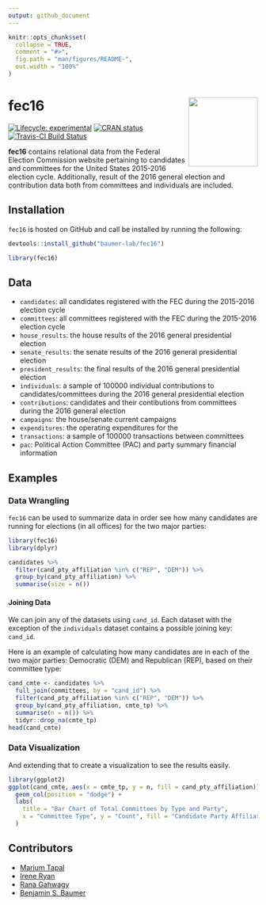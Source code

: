 ```yaml
---
output: github_document
---
```


<!-- README.md is generated from README.Rmd. Please edit that file -->


```r
knitr::opts_chunk$set(
  collapse = TRUE,
  comment = "#>",
  fig.path = "man/figures/README-",
  out.width = "100%"
)
```


# fec16 <img src="data-raw/Sticker/hex_fec16.png" align="right" height=140/>

<!-- badges: start -->
[![Lifecycle: experimental](https://img.shields.io/badge/lifecycle-maturing-blue.svg)](https://www.tidyverse.org/lifecycle/#maturing)
[![CRAN status](https://r-pkg.org/badges/version/fec16)](https://CRAN.R-project.org/package=fec16)
[![Travis-CI Build Status](https://travis-ci.org/baumer-lab/fec16.svg?branch=master)](https://travis-ci.org/baumer-lab/fec16)
<!-- badges: end -->


**fec16** contains relational data from the Federal Election Commission website pertaining to candidates and committees for the United States 2015-2016 election cycle. Additionally, result of the 2016 general election and contribution data both from committees and individuals are included. 


## Installation

`fec16` is hosted on GitHub and call be installed by running the following:

```r
devtools::install_github("baumer-lab/fec16")
```

```r
library(fec16)
```


## Data

- `candidates`: all candidates registered with the FEC during the 2015-2016 election cycle
- `committees`: all committees registered with the FEC during the 2015-2016 election cycle
- `house_results`: the house results of the 2016 general presidential election
- `senate_results`: the senate results of the 2016 general presidential election
- `president_results`: the final results of the 2016 general presidential election
- `individuals`: a sample of 100000 individual contributions to candidates/committees during the 2016 general presidential election
- `contributions`:  candidates and their contibutions from committees during the 2016 general election
- `campaigns`: the house/senate current campaigns
- `expenditures`: the operating expenditures for the 
- `transactions`: a sample of 100000 transactions between committees
- `pac`: Political Action Committee (PAC) and party summary financial information

## Examples

### Data Wrangling 

`fec16` can be used to summarize data in order see how many candidates are running for elections (in all offices) for the two major parties:
```r
library(fec16)
library(dplyr)

candidates %>%
  filter(cand_pty_affiliation %in% c("REP", "DEM")) %>%
  group_by(cand_pty_affiliation) %>%
  summarise(size = n())
```

#### Joining Data 

We can join any of the datasets using `cand_id`. Each dataset with the exception of the `individuals` dataset contains a possible joining key: `cand_id`.

Here is an example of calculating how many candidates are in each of the two major parties: Democratic (DEM) and Republican (REP), based on their committee type:
```r
cand_cmte <- candidates %>%
  full_join(committees, by = "cand_id") %>%
  filter(cand_pty_affiliation %in% c("REP", "DEM")) %>%
  group_by(cand_pty_affiliation, cmte_tp) %>%
  summarise(n = n()) %>%
  tidyr::drop_na(cmte_tp)
head(cand_cmte)
```

### Data Visualization 

And extending that to create a visualization to see the results easily.
```r
library(ggplot2)
ggplot(cand_cmte, aes(x = cmte_tp, y = n, fill = cand_pty_affiliation)) +
  geom_col(position = "dodge") +
  labs(
    title = "Bar Chart of Total Committees by Type and Party",
    x = "Committee Type", y = "Count", fill = "Candidate Party Affiliation"
  )
```


## Contributors
 - [Marium Tapal](https://github.com/mariumtapal)
 - [Irene Ryan](https://github.com/ireneryan)
 - [Rana Gahwagy](https://github.com/ranawg)
 - [Benjamin S. Baumer](https://github.com/beanumber)
